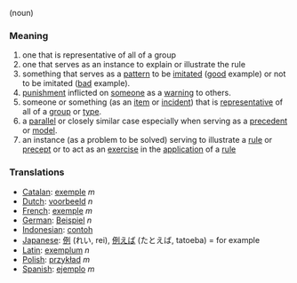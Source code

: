 (noun)

===Meaning===
#one that is representative of all of a group
#one that serves as an instance to explain or illustrate the rule
#something that serves as a [[pattern]] to be [[imitate]]d ([[good]] example) or not to be imitated ([[bad]] example).
#[[punishment]] inflicted on [[someone]] as a [[warning]] to others.
#someone or something (as an [[item]] or [[incident]]) that is [[representative]] of all of a [[group]] or [[type]].
#a [[parallel]] or closely similar case especially when serving as a [[precedent]] or [[model]].
#an instance (as a problem to be solved) serving to illustrate a [[rule]] or [[precept]] or to act as an [[exercise]] in the [[application]] of a [[rule]]

===Translations===
*[[Catalan]]: [[exemple]] ''m''
*[[Dutch]]: [[voorbeeld]] ''n''
*[[French]]: [[exemple]] ''m''
*[[German]]: [[Beispiel]] ''n''
*[[Indonesian]]: [[contoh]]
*[[Japanese]]: [[例]] (れい, rei), [[例えば]] (たとえば, tatoeba) = for example
*[[Latin]]: [[exemplum]] ''n''
*[[Polish]]: [[przykład]] ''m''
*[[Spanish]]: [[ejemplo]] ''m''